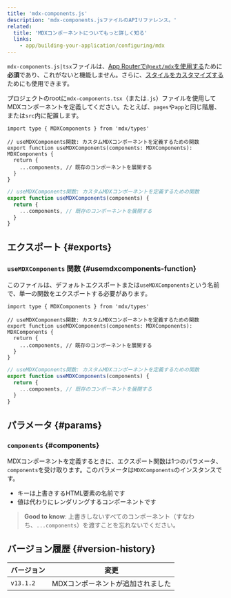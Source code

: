 ```yaml
---
title: 'mdx-components.js'
description: 'mdx-components.jsファイルのAPIリファレンス。'
related:
  title: 'MDXコンポーネントについてもっと詳しく知る'
  links:
    - app/building-your-application/configuring/mdx
---
```


`mdx-components.js|tsx`ファイルは、[App Routerで`@next/mdx`を使用する](/docs/app/building-your-application/configuring/mdx)ために**必須**であり、これがないと機能しません。さらに、[スタイルをカスタマイズする](/docs/app/building-your-application/configuring/mdx#using-custom-styles-and-components)ためにも使用できます。

プロジェクトのrootに`mdx-components.tsx`（または`.js`）ファイルを使用してMDXコンポーネントを定義してください。たとえば、`pages`や`app`と同じ階層、または`src`内に配置します。

<Tabs>
<TabItem value="tsx" label="TypeScript">

```tsx title="mdx-components.tsx" switcher
import type { MDXComponents } from 'mdx/types'

// useMDXComponents関数: カスタムMDXコンポーネントを定義するための関数
export function useMDXComponents(components: MDXComponents): MDXComponents {
  return {
    ...components, // 既存のコンポーネントを展開する
  }
}
```

</TabItem>
<TabItem value="js" label="JavaScript">

```js title="mdx-components.js" switcher
// useMDXComponents関数: カスタムMDXコンポーネントを定義するための関数
export function useMDXComponents(components) {
  return {
    ...components, // 既存のコンポーネントを展開する
  }
}
```

</TabItem>
</Tabs>

## エクスポート {#exports}

### `useMDXComponents` 関数 {#usemdxcomponents-function}

このファイルは、デフォルトエクスポートまたは`useMDXComponents`という名前で、単一の関数をエクスポートする必要があります。

<Tabs>
<TabItem value="tsx" label="TypeScript">

```tsx title="mdx-components.tsx" switcher
import type { MDXComponents } from 'mdx/types'

// useMDXComponents関数: カスタムMDXコンポーネントを定義するための関数
export function useMDXComponents(components: MDXComponents): MDXComponents {
  return {
    ...components, // 既存のコンポーネントを展開する
  }
}
```

</TabItem>
<TabItem value="js" label="JavaScript">

```js title="mdx-components.js" switcher
// useMDXComponents関数: カスタムMDXコンポーネントを定義するための関数
export function useMDXComponents(components) {
  return {
    ...components, // 既存のコンポーネントを展開する
  }
}
```

</TabItem>
</Tabs>

## パラメータ {#params}

### `components` {#components}

MDXコンポーネントを定義するときに、エクスポート関数は1つのパラメータ、`components`を受け取ります。このパラメータは`MDXComponents`のインスタンスです。

- キーは上書きするHTML要素の名前です
- 値は代わりにレンダリングするコンポーネントです

> **Good to know**: 上書きしないすべてのコンポーネント（すなわち、`...components`）を渡すことを忘れないでください。

## バージョン履歴 {#version-history}

| バージョン | 変更                              |
| ---------- | --------------------------------- |
| `v13.1.2`  | MDXコンポーネントが追加されました |
